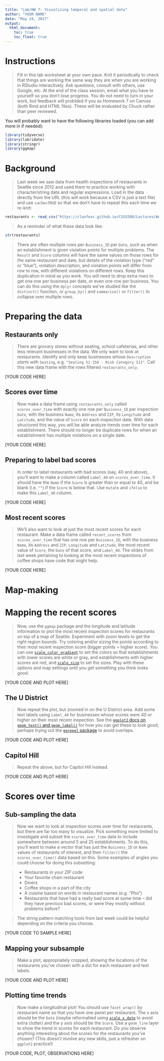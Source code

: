 ```yaml
---
title: "Lab/HW 7: Visualizing temporal and spatial data"
author: "YOUR NAME"
date: "May 24, 2017"
output:
  html_document:
    toc: true
    toc_float: true
---
```


# Instructions

> Fill in this lab worksheet at your own pace. Knit it periodically to check that things are working the same way they are when you are working in RStudio interactively. Ask questions, consult with others, use Google, etc. At the end of the class session, email what you have to yourself so you don't lose progress. You do not need to turn in your work, but feedback will probided if you as Homework 7 on Canvas (both Rmd and HTML files). These will be evaluated by Chuck rather than peer reviewed.

You will probably want to have the following libraries loaded (you can add more in if needed):

```r
library(tidyverse)
library(lubridate)
library(stringr)
library(ggmap)
```

# Background

> Last week we saw data from health inspections of restaurants in Seattle since 2012 and used them to practice working with character/string data and regular expressions. Load in the data directly from the URL (this will work because a CSV is just a text file) and use `cache=TRUE` so that we don't have to repeat this each time we re-knit:

```r
restaurants <- read_csv("https://clanfear.github.io/CSSS508/Lectures/Week8/restaurants.csv",  col_types = "ccccccccnnccicccciccciD")

```

> As a reminder of what these data look like:

```r
str(restaurants)
```

> There are often multiple rows per `Business_ID` per `Date`, such as when an establishment is given violation points for multiple problems. The `Result` and `Score` columns will have the same values on those rows for the same restaurant and date, but details of the violation type ("red" or "blue"), violation description, and violation points will differ from row to row, with different violations on different rows. Keep this duplication in mind as you work. You will need to drop extra rows to get one row per business per date, or even one row per business. You can do this using the `dplyr` concepts we've studied like the `distinct()` function, or `group_by()` and `summarize()` or `filter()` to collapse over multiple rows.


# Preparing the data

## Restaurants only

> There are grocery stores without seating, school cafeterias, and other less relevant businesses in the data. We only want to look at restaurants. Identify and only keep businesses whose `Description` *starts with* `Seating`, e.g. `"Seating 51-150 - Risk Category III"`. Call this new data frame with the rows filtered `restaurants_only`.

[YOUR CODE HERE]

## Scores over time

> Now make a data frame using `restaurants_only` called `scores_over_time` with exactly one row per `Business_ID` per inspection `Date`, with the business `Name`, its `Address` and `ZIP`, its `Longitude` and `Latitude`, and the value of `Score` on each inspection date. With data structured this way, you will be able analyze trends over time for each establishment. There should no longer be duplicate rows for when an establishment has multiple violations on a single date.

[YOUR CODE HERE]


## Preparing to label bad scores

> In order to label restaurants with bad scores (say, 40 and above), you'll want to make a column called `Label_40` on `scores_over_time`. It should have the `Name` if the `Score` is greater than or equal to 40, and be blank (i.e. `""`) if the `Score` is below that. Use `mutate` and `ifelse` to make this `Label_40` column.

[YOUR CODE HERE]

## Most recent scores

> We'll also want to look at just the most recent scores for each restaurant. Make a data frame called `recent_scores` from `scores_over_time` that has one row per `Business_ID`, with the business `Name`, its `Address` and `ZIP`, `Longitude` and `Latitude`, the most recent value of `Score`, the `Date` of that score, and `Label_40`. The slides from last week pertaining to looking at the most recent inspections of coffee shops have code that might help.

[YOUR CODE HERE]

# Map-making

# Mapping the recent scores

> Now, use the `ggmap` package and the longitude and latitude information to plot the most recent inspection scores for restaurants on top of a map of Seattle. Experiment with zoom levels to get the right region bounds. Try coloring and/or sizing the points according to their most recent inspection score (bigger points = higher score). You can use [`scale_color_gradient`](http://docs.ggplot2.org/current/scale_gradient.html) to set the colors so that establishments with lower scores are white or gray, and establishments with higher scores are red, and [`scale_size`](http://docs.ggplot2.org/current/scale_size.html) to set the sizes. Play with these options and map settings until you get something you think looks good.

[YOUR CODE AND PLOT HERE]

## The U District

> Now repeat the plot, but zoomed in on the U District area. Add some text labels using `Label_40` for businesses whose scores were 40 or higher on their most recent inspection. See the [`ggplot2` docs on `geom_text()` and `geom_label()`](http://docs.ggplot2.org/current/geom_text.html) for how you can get these to look good, perhaps trying out the [`ggrepel` package](https://cran.r-project.org/web/packages/ggrepel/vignettes/ggrepel.html) to avoid overlaps.

[YOUR CODE AND PLOT HERE]

## Capitol Hill

> Repeat the above, but for Capitol Hill instead.

[YOUR CODE AND PLOT HERE]


# Scores over time


## Sub-sampling the data

> Now we want to look at inspection scores over time for restaurants, but there are far too many to visualize. Pick something more limited to investigate and subset the `scores_over_time` data to include somewhere between around 5 and 25 establishments. To do this, you'll want to make a vector that has just the `Business_ID` or `Name` values of restaurants of interest, and then `filter()` the `scores_over_time()` data based on this. Some examples of angles you could choose for doing this subsetting:

> * Restaurants in your ZIP code
> * Your favorite chain restaurant
> * Diners
> * Coffee shops in a part of the city
> * A cuisine based on words in restaurant names (e.g. "Pho")
> * Restaurants that have had a really bad score at some time -- did they have previous bad scores, or were they mostly without problems before? 

> The string pattern matching tools from last week could be helpful depending on the criteria you choose.

[YOUR CODE TO SAMPLE HERE]

## Mapping your subsample

> Make a plot, appropriately cropped, showing the locations of the restaurants you've chosen with a dot for each restaurant and text labels.

[YOUR CODE AND PLOT HERE]

## Plotting time trends

> Now make a longitudinal plot! You should use `facet_wrap()` by restaurant name so that you have one panel per restaurant. The x axis should be the `Date` (maybe reformatted using [`scale_x_date`](http://docs.ggplot2.org/current/scale_date.html) to avoid extra clutter) and the y axis should be the `Score`. Use a `geom_line` layer to show the trend in scores for each restaurant. Do you observe anything interesting about the scores for the restaurants you've chosen? (This doesn't involve any new skills, just a refresher on `ggplot2` practice!)

[YOUR CODE, PLOT, OBSERVATIONS HERE]